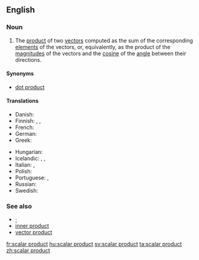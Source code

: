 ==English==
{{wikipedia}}

===Noun===
{{en-noun|head=[[scalar]] [[product]]}}

# {{vector}} The [[product]] of two [[vector]]s computed as the sum of the corresponding [[element]]s of the vectors, or, equivalently, as the product of the [[magnitude]]s of the vectors and the [[cosine]] of the [[angle]] between their directions.

====Synonyms====
* [[dot product]]

====Translations====
{{trans-top|product of two vectors}}
* Danish: {{t-|da|skalarprodukt|n}}
* Finnish: {{t-|fi|skalaaritulo}}, {{t-|fi|pistetulo}}, {{t-|fi|sisätulo}}
* French: {{t+|fr|produit scalaire|m}}
* German: {{t-|de|Skalarprodukt|n}}
* Greek: {{t-|el|εσωτερικό γινόμενο|n|tr=esoteriko linomeno}}
{{trans-mid}}
* Hungarian: {{t-|hu|skaláris szorzat}}
* Icelandic: {{t-|is|innfeldi|n}}, {{t-|is|innra margfeldi|n}}, {{t-|is|depilfeldi|n}}
* Italian: {{t+|it|prodotto scalare|m}}, {{t-|it|prodotto interno|m}}
* Polish: {{t-|pl|iloczyn skalarny|m}}
* Portuguese: {{t-|pt|produto escalar|m}}, {{t-|pt|produto interno|m}}
* Russian: {{t-|ru|скалярное произведение|n|sc=Cyrl}}
* Swedish: {{t+|sv|skalärprodukt|c}}
{{trans-bottom}}

===See also===
* [[·]]
* [[inner product]]
* [[vector product]]

[[fr:scalar product]]
[[hu:scalar product]]
[[sv:scalar product]]
[[ta:scalar product]]
[[zh:scalar product]]
